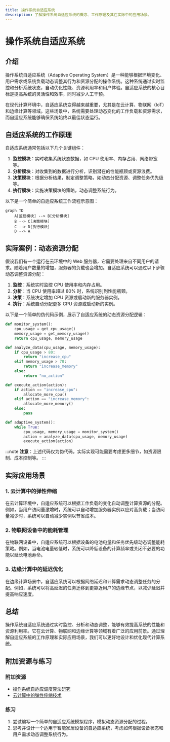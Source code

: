 ```yaml
---
title: 操作系统自适应系统
description: 了解操作系统自适应系统的概念、工作原理及其在实际中的应用场景。
---
```


# 操作系统自适应系统

## 介绍

操作系统自适应系统（Adaptive Operating System）是一种能够根据环境变化、用户需求或系统负载动态调整其行为和资源分配的操作系统。这种系统通过实时监控和分析系统状态，自动优化性能、资源利用率和用户体验。自适应系统的核心目标是提高系统的灵活性和效率，同时减少人工干预。

在现代计算环境中，自适应系统变得越来越重要，尤其是在云计算、物联网（IoT）和边缘计算等领域。这些场景中，系统需要处理动态变化的工作负载和资源需求，而自适应系统能够确保系统始终以最佳状态运行。

## 自适应系统的工作原理

自适应系统通常包括以下几个关键组件：

1. **监控模块**：实时收集系统状态数据，如 CPU 使用率、内存占用、网络带宽等。
2. **分析模块**：对收集到的数据进行分析，识别潜在的性能瓶颈或资源浪费。
3. **决策模块**：根据分析结果，制定调整策略，如动态分配资源、调整任务优先级等。
4. **执行模块**：实施决策模块的策略，动态调整系统行为。

以下是一个简单的自适应系统工作流程示意图：

```mermaid
graph TD
    A[监控模块] --> B[分析模块]
    B --> C[决策模块]
    C --> D[执行模块]
    D --> A
```

## 实际案例：动态资源分配

假设我们有一个运行在云环境中的 Web 服务器，它需要处理来自不同用户的请求。随着用户数量的增加，服务器的负载也会增加。自适应系统可以通过以下步骤动态调整资源分配：

1. **监控**：系统实时监控 CPU 使用率和内存占用。
2. **分析**：当 CPU 使用率超过 80% 时，系统识别到性能瓶颈。
3. **决策**：系统决定增加 CPU 资源或启动新的服务器实例。
4. **执行**：系统自动分配更多 CPU 资源或启动新的实例。

以下是一个简单的伪代码示例，展示了自适应系统的动态资源分配逻辑：

```python
def monitor_system():
    cpu_usage = get_cpu_usage()
    memory_usage = get_memory_usage()
    return cpu_usage, memory_usage

def analyze_data(cpu_usage, memory_usage):
    if cpu_usage > 80:
        return "increase_cpu"
    elif memory_usage > 70:
        return "increase_memory"
    else:
        return "no_action"

def execute_action(action):
    if action == "increase_cpu":
        allocate_more_cpu()
    elif action == "increase_memory":
        allocate_more_memory()
    else:
        pass

def adaptive_system():
    while True:
        cpu_usage, memory_usage = monitor_system()
        action = analyze_data(cpu_usage, memory_usage)
        execute_action(action)
```

:::note
**注意**：上述代码仅为伪代码，实际实现可能需要考虑更多细节，如资源限制、成本控制等。
:::

## 实际应用场景

### 1. 云计算中的弹性伸缩

在云计算环境中，自适应系统可以根据工作负载的变化自动调整计算资源的分配。例如，当用户访问量激增时，系统可以自动增加服务器实例以应对高负载；当访问量减少时，系统可以自动减少实例以节省成本。

### 2. 物联网设备中的能耗管理

在物联网设备中，自适应系统可以根据设备的电池电量和任务优先级动态调整能耗策略。例如，当电池电量较低时，系统可以降低设备的计算频率或关闭不必要的功能以延长电池寿命。

### 3. 边缘计算中的延迟优化

在边缘计算场景中，自适应系统可以根据网络延迟和计算需求动态调整任务的分配。例如，系统可以将高延迟的任务迁移到更靠近用户的边缘节点，以减少延迟并提高响应速度。

## 总结

操作系统自适应系统通过实时监控、分析和动态调整，能够有效提高系统的性能和资源利用率。它在云计算、物联网和边缘计算等领域有着广泛的应用前景。通过理解自适应系统的工作原理和实际应用场景，我们可以更好地设计和优化现代计算系统。

## 附加资源与练习

### 附加资源
- [操作系统自适应调度算法研究](https://example.com)
- [云计算中的弹性伸缩技术](https://example.com)

### 练习
1. 尝试编写一个简单的自适应系统模拟程序，模拟动态资源分配的过程。
2. 思考并设计一个适用于智能家居设备的自适应系统，考虑如何根据设备状态和用户需求动态调整系统行为。
